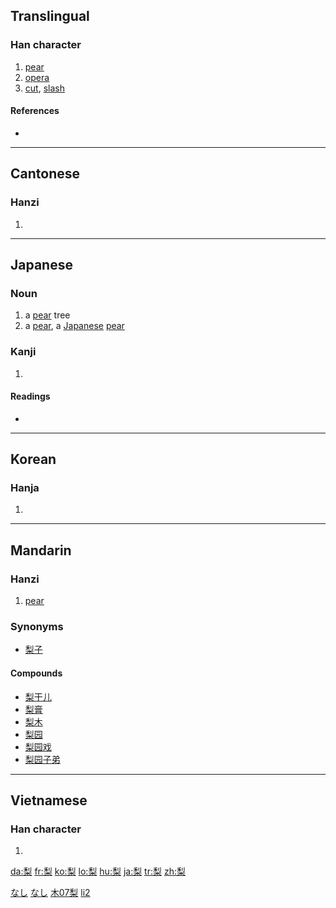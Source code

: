 ==Translingual==

===Han character===
{{Han char|rn=75|rad=木|as=07|sn=11|four=2290<sub>4</sub>|canj=竹弓木 (HND), X竹弓木 (XHND)}}

# [[pear]]
# [[opera]]
# [[cut]], [[slash]]

====References====
* {{Han ref|kx=0530.120|dkj=14873|dj=0918.100|hdz=21215.100|uh=68A8|ud=26792|bh=B1F9|bd=45561}}

----

==Cantonese==

===Hanzi===
{{yue-hanzi|jyut=|y=lei4}}

# {{defn|Cantonese|sort=木07}}

----

==Japanese==

===Noun===
{{ja-noun|k|hira=なし|rom=nashi}}

# a [[pear]] tree
# a [[pear]], a [[Japanese]] [[pear]]

===Kanji===
{{ja-kanji|grade=|rs=木07}}

# {{defn|Japanese}}

====Readings====
* {{ja-readings|on=[[り]] (ri)|kun=[[なし]] (nashi)}}

[[Category:1000 Japanese basic words|なし]]
[[Category:ja:Fruits|なし]]

----

==Korean==

===Hanja===
{{ko-hanja|hangeul=리>이|eumhun=|rv=ri>i|mr=ri>i|y=li>i}}

# {{defn|Korean|sort=木07}}

----

==Mandarin==
{{zh-hanzi|[[梨]]}}

===Hanzi===
{{cmn-hanzi|pin=[[lí]] ([[li2]]), [[sì]] ([[si4]])|wg=li<sup>2</sup>, ssu<sup>4</sup>}}

# [[pear]]

===Synonyms===

* [[梨子]]

====Compounds====
* [[梨干儿]]
* [[梨膏]]
* [[梨木]]
* [[梨园]]
* [[梨园戏]]
* [[梨园子弟]]

[[Category:zh-tw:Fruits|木07梨]]
[[Category:zh-cn:Fruits|li2]]

----

==Vietnamese==

===Han character===
{{vi-hantu|[[lê]]|rs=木07}}

# {{defn|Vietnamese|sort=木07}}

[[da:梨]]
[[fr:梨]]
[[ko:梨]]
[[lo:梨]]
[[hu:梨]]
[[ja:梨]]
[[tr:梨]]
[[zh:梨]]